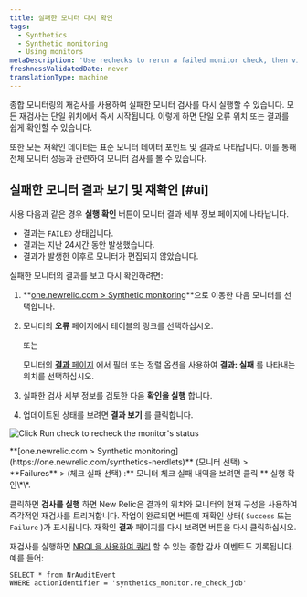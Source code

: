 ```yaml
---
title: 실패한 모니터 다시 확인
tags:
  - Synthetics
  - Synthetic monitoring
  - Using monitors
metaDescription: 'Use rechecks to rerun a failed monitor check, then view the status and details on the Results page.'
freshnessValidatedDate: never
translationType: machine
---
```


종합 모니터링의 재검사를 사용하여 실패한 모니터 검사를 다시 실행할 수 있습니다. 모든 재검사는 단일 위치에서 즉시 시작됩니다. 이렇게 하면 단일 오류 위치 또는 결과를 쉽게 확인할 수 있습니다.

또한 모든 재확인 데이터는 표준 모니터 데이터 포인트 및 결과로 나타납니다. 이를 통해 전체 모니터 성능과 관련하여 모니터 검사를 볼 수 있습니다.

## 실패한 모니터 결과 보기 및 재확인 [#ui]

사용 <Icon name="fe-rotate-cw"/>다음과 같은 경우 **실행 확인** 버튼이 모니터 결과 세부 정보 페이지에 나타납니다.

* 결과는 `FAILED` 상태입니다.
* 결과는 지난 24시간 동안 발생했습니다.
* 결과가 발생한 이후로 모니터가 편집되지 않았습니다.

실패한 모니터의 결과를 보고 다시 확인하려면:

1. **[one.newrelic.com > Synthetic monitoring](https://one.newrelic.com/synthetics-nerdlets)**으로 이동한 다음 모니터를 선택합니다.

2. 모니터의 **오류** 페이지에서 테이블의 링크를 선택하십시오.

   또는

   모니터의 [**결과** 페이지](/docs/synthetics/new-relic-synthetics/using-monitors/view-monitor-results) 에서 필터 또는 정렬 옵션을 사용하여 **결과: 실패** 를 나타내는 위치를 선택하십시오.

3. 실패한 검사 세부 정보를 검토한 다음 <Icon name="fe-rotate-cw"/>**확인을 실행** 합니다.

4. 업데이트된 상태를 보려면 **결과 보기** 를 클릭합니다.

<img
  title="Click Run check to recheck the monitor's status"
  alt="Click Run check to recheck the monitor's status"
  src="/images/synthetic_screenshot-full_recheck-run-failure.webp"
/>

<figcaption>
  **[one.newrelic.com > Synthetic monitoring](https://one.newrelic.com/synthetics-nerdlets)** (모니터 선택) > **Failures** > (체크 실패 선택) :** 모니터 체크 실패 내역을 보려면 클릭 <Icon name="fe-rotate-cw"/>** 실행 확인\*\*.
</figcaption>

클릭하면 <Icon name="fe-rotate-cw"/>**검사를 실행** 하면 New Relic은 결과의 위치와 모니터의 현재 구성을 사용하여 즉각적인 재검사를 트리거합니다. 작업이 완료되면 버튼에 재확인 상태( `Success` 또는 `Failure` )가 표시됩니다. 재확인 **결과** 페이지를 다시 보려면 버튼을 다시 클릭하십시오.

재검사를 실행하면 [NRQL을 사용하여 쿼리](/docs/query-your-data/nrql-new-relic-query-language/nrql-query-tutorials/query-infrastructure-dimensional-metrics-nrql) 할 수 있는 종합 감사 이벤트도 기록됩니다. 예를 들어:

```
SELECT * from NrAuditEvent 
WHERE actionIdentifier = 'synthetics_monitor.re_check_job'
```
